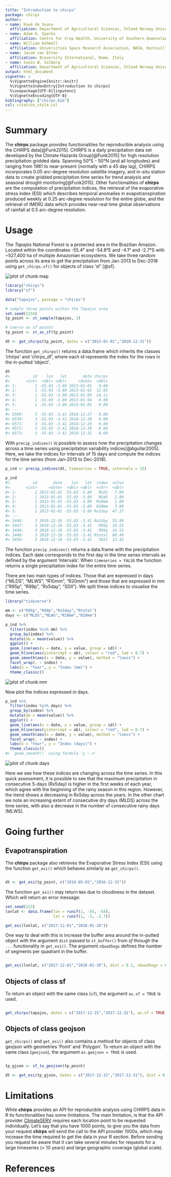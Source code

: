```yaml
---
title: "Introduction to chirps"
package: chirps
author:
- name: Kauê de Sousa
  affiliation: Department of Agricultural Sciences, Inland Norway University, Hamar, Norway; Bioversity International, Rome, Italy
- name: Adam H. Sparks 
  affiliation: Centre for Crop Health, University of Southern Queensland, Toowoomba, Australia
- name: William Ashmall 
  affiliation: Universities Space Research Association, NASA, Huntsville, USA
- name: Jacob van Etten 
  affiliation: Bioversity International, Rome, Italy
- name: Svein Ø. Solberg 
  affiliation: Department of Agricultural Sciences, Inland Norway University, Hamar, Norway
output: html_document
vignette: >
  %\VignetteEngine{knitr::knitr}
  %\VignetteIndexEntry{Introduction to chirps}
  %\usepackage[UTF-8]{inputenc}
  %\VignetteEncoding{UTF-8}
bibliography: ["chirps.bib"]
csl: citation_style.csl
---
```




# Summary

The **chirps** package provides functionalities for reproducible analysis using the CHIRPS data[@Funk2015]. CHIRPS is a daily precipitation data set developed by the Climate Hazards Group[@Funk2015] for high resolution precipitation gridded data. Spanning 50°S - 50°N (and all longitudes) and ranging from 1981 to near-present (normally with a 45 day lag), CHIRPS incorporates 0.05 arc-degree resolution satellite imagery, and in-situ station data to create gridded precipitation time series for trend analysis and seasonal drought monitoring[@Funk2015]. Other functionalities of **chirps** are the computation of precipitation indices, the retrieval of the evaporative stress index (ESI) which describes temporal anomalies in evapotranspiration produced weekly at 0.25 arc-degree resolution for the entire globe, and the retrieval of IMERG data which provides near-real time global observations of rainfall at 0.5 arc-degree resolution.

# Usage

The *Tapajós* National Forest is a protected area in the Brazilian Amazon. Located within the coordinates -55.4° and -54.8°E and -4.1° and -2.7°S with ~527,400 ha of multiple Amazonian ecosystems. We take three random points across its area to get the precipitation from Jan-2013 to Dec-2018 using `get_chirps.sf()` for objects of class 'sf' [@sf].

<img src="map.png" title="plot of chunk map" alt="plot of chunk map" style="display: block; margin: auto;" />





```r
library("chirps")
library("sf")

data("tapajos", package = "chirps")

# sample three points within the Tapajos area
set.seed(1234)
tp_point <- st_sample(tapajos, 3)

# coerce as sf points
tp_point <- st_as_sf(tp_point)

dt <- get_chirps(tp_point, dates = c("2013-01-01","2018-12-31"))
```


The function `get_chirps()` returns a data.frame which inherits the classes 'chirps' and 'chirps_df', where each id represents the index for the rows in the in-putted 'object'. 


```r
dt
#>          id    lon   lat       date chirps
#>       <int>  <dbl> <dbl>     <date>  <dbl>
#> 1:        1 -55.03 -3.80 2013-01-01   0.00
#> 2:        1 -55.03 -3.80 2013-01-02  12.05
#> 3:        1 -55.03 -3.80 2013-01-03  24.11
#> 4:        1 -55.03 -3.80 2013-01-04   0.00
#> 5:        1 -55.03 -3.80 2013-01-05   0.00
#> ---                                       
#> 6569:     3 -55.03 -3.41 2018-12-27   0.00
#> 6570:     3 -55.03 -3.41 2018-12-28   0.00
#> 6571:     3 -55.03 -3.41 2018-12-29   0.00
#> 6572:     3 -55.03 -3.41 2018-12-30   0.00
#> 6573:     3 -55.03 -3.41 2018-12-31   0.00
```

With `precip_indices()` is possible to assess how the precipitation changes across a time series using precipitation variability indices[@Aguilar2005]. Here, we take the indices for intervals of 15 days and compute the indices for the time series (from Jan-2013 to Dec-2018).


```r
p_ind <- precip_indices(dt, timeseries = TRUE, intervals = 15)

p_ind
#>          id       date    lon   lat  index  value
#>       <int>     <date>  <dbl> <dbl>  <chr>  <dbl>
#> 1:        1 2013-01-01 -55.03 -3.80   MLDS   7.00
#> 2:        1 2013-01-01 -55.03 -3.80   MLWS   2.00
#> 3:        1 2013-01-01 -55.03 -3.80  R10mm   1.00
#> 4:        1 2013-01-01 -55.03 -3.80  R20mm   3.00
#> 5:        1 2013-01-01 -55.03 -3.80 Rx1day  47.37
#> ---                                              
#> 3446:     3 2018-12-16 -55.03 -3.41 Rx5day  53.90
#> 3447:     3 2018-12-16 -55.03 -3.41   R95p  34.53
#> 3448:     3 2018-12-16 -55.03 -3.41   R99p  34.53
#> 3449:     3 2018-12-16 -55.03 -3.41 Rtotal  80.49
#> 3450:     3 2018-12-16 -55.03 -3.41   SDII  13.42
```

The function `precip_indices()` returns a data.frame with the precipitation indices. Each date corresponds to the first day in the time series intervals as defined by the argument 'intervals'. When `timeseries = FALSE` the function returns a single precipitation index for the entire time series.

There are two main types of indices. Those that are expressed in days ("MLDS", "MLWS", "R10mm", "R20mm") and those that are expressed in mm ("R95p", "R99p", "Rx5day", "SDII"). We split these indices to visualise the time series.



```r
library("tidyverse")

mm <- c("R95p","R99p","Rx5day","Rtotal")
days <- c("MLDS","MLWS","R10mm","R20mm")

p_ind %>% 
  filter(index %in% mm) %>% 
  group_by(index) %>% 
  mutate(ab = mean(value)) %>% 
  ggplot() +
  geom_line(aes(x = date, y = value, group = id)) + 
  geom_hline(aes(yintercept = ab), colour = "red", lwd = 0.7) +
  geom_smooth(aes(x = date, y = value), method = "loess") +
  facet_wrap(. ~ index) +
  labs(x = "Year", y = "Index (mm)") +
  theme_classic()
```

<img src="mm-1.png" title="plot of chunk mm" alt="plot of chunk mm" style="display: block; margin: auto;" />


Now plot the indices expressed in days.


```r
p_ind %>% 
  filter(index %in% days) %>% 
  group_by(index) %>% 
  mutate(ab = mean(value)) %>% 
  ggplot() +
  geom_line(aes(x = date, y = value, group = id)) + 
  geom_hline(aes(yintercept = ab), colour = "red", lwd = 0.7) + 
  geom_smooth(aes(x = date, y = value), method = "loess") +
  facet_wrap(. ~ index) +
  labs(x = "Year", y = "Index (days)") +
  theme_classic()
#> `geom_smooth()` using formula 'y ~ x'
```

<img src="days-1.png" title="plot of chunk days" alt="plot of chunk days" style="display: block; margin: auto;" />

Here we see how these indices are changing across the time series. In this quick assessment, it is possible to see that the maximum precipitation in consecutive 5-days (Rx5day) is higher in the first weeks of each year, which agree with the beginning of the rainy season in this region. However, the trend shows a decreasing in Rx5day across the years. In the other chart we note an increasing extent of consecutive dry days (MLDS) across the time series, with also a decrease in the number of consecutive rainy days (MLWS).  

# Going further

## Evapotranspiration 

The **chirps** package also retrieves the Evaporative Stress Index (ESI) using the function `get_esi()` which behaves similarly as `get_chirps()`. 


```r

dt <- get_esi(tp_point, c("2016-05-01","2016-12-31"))

```

The function `get_esi()` may return `NA`s due to cloudiness in the dataset. Which will return an error message:


```r
set.seed(123)
lonlat <- data.frame(lon = runif(1, -55, -54),
                     lat = runif(1, -3, -2.7))

get_esi(lonlat, c("2017-12-01","2018-01-20"))

```

One way to deal with this is increase the buffer area around the in-putted object with the argument `dist` passed to `st_buffer()` from *sf* through the `...` functionality in `get_esi()`. The argument `nQuadSegs` defines the number of segments per quadrant in the buffer.  


```r

get_esi(lonlat, c("2017-12-01","2018-01-20"), dist = 0.1, nQuadSegs = 6)

```

## Objects of class sf

To return an object with the same class (`sf`), the argument `as.sf = TRUE` is used.



```r

get_chirps(tapajos, dates = c("2017-12-15","2017-12-31"), as.sf = TRUE)

```
## Objects of class geojson

`get_chirps()` and `get_esi()` also contains a method for objects of class geojson with geometries 'Point' and 'Polygon'. To return an object with the same class (`geojson`), the argument `as.geojson = TRUE` is used.



```r

tp_gjson <- sf_to_geojson(tp_point)

dt <- get_esi(tp_gjson, dates = c("2017-12-15","2017-12-31"), dist = 0.1)

```

# Limitations

While **chirps** provides an API for reproducible analysis using CHIRPS data in R its functionalities has some limitations. The main limitation, is that the API provider [ClimateSERV](https://climateserv.servirglobal.net/) requires each location point to be requested individually. Let's say that you have 1000 points, to give you the data from your request **chirps** will send the call to the API provider 1000x, which may increase the time required to get the data in your R section. Before sending you request be aware that it can take several minutes for requests for a large timeseries (> 10 years) and large geographic coverage (global scale). 

# References




